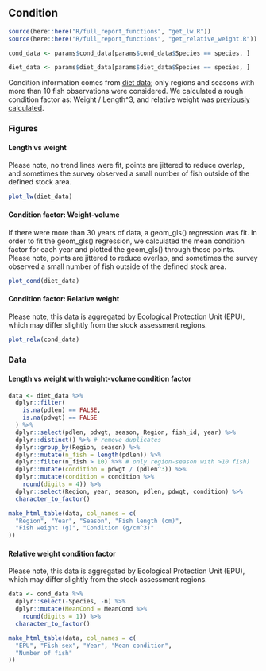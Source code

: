 ## Condition

```r
source(here::here("R/full_report_functions", "get_lw.R"))
source(here::here("R/full_report_functions", "get_relative_weight.R"))
```

```r
cond_data <- params$cond_data[params$cond_data$Species == species, ]

diet_data <- params$diet_data[params$diet_data$Species == species, ]
```

Condition information comes from [diet data](https://github.com/Laurels1/Condition/blob/master/data/allfh.RData); only regions and seasons with more than 10 fish observations were considered. We calculated a rough condition factor as: Weight / Length^3, and relative weight was [previously calculated](https://github.com/Laurels1/Condition/tree/master/data).

### Figures

#### Length vs weight

Please note, no trend lines were fit, points are jittered to reduce overlap, and sometimes the survey observed a small number of fish outside of the defined stock area.
```r
plot_lw(diet_data)
```

#### Condition factor: Weight-volume

If there were more than 30 years of data, a geom_gls() regression was fit. In order to fit the geom_gls() regression, we calculated the mean condition factor for each year and plotted the geom_gls() through those points. Please note, points are jittered to reduce overlap, and sometimes the survey observed a small number of fish outside of the defined stock area.
```r
plot_cond(diet_data)
```

#### Condition factor: Relative weight

Please note, this data is aggregated by Ecological Protection Unit (EPU), which may differ slightly from the stock assessment regions.
```r
plot_relw(cond_data)
```

### Data

#### Length vs weight with weight-volume condition factor
```r
data <- diet_data %>%
  dplyr::filter(
    is.na(pdlen) == FALSE,
    is.na(pdwgt) == FALSE
  ) %>%
  dplyr::select(pdlen, pdwgt, season, Region, fish_id, year) %>%
  dplyr::distinct() %>% # remove duplicates
  dplyr::group_by(Region, season) %>%
  dplyr::mutate(n_fish = length(pdlen)) %>%
  dplyr::filter(n_fish > 10) %>% # only region-season with >10 fish)
  dplyr::mutate(condition = pdwgt / (pdlen^3)) %>%
  dplyr::mutate(condition = condition %>%
    round(digits = 4)) %>%
  dplyr::select(Region, year, season, pdlen, pdwgt, condition) %>%
  character_to_factor()

make_html_table(data, col_names = c(
  "Region", "Year", "Season", "Fish length (cm)",
  "Fish weight (g)", "Condition (g/cm^3)"
))
```

#### Relative weight condition factor
Please note, this data is aggregated by Ecological Protection Unit (EPU), which may differ slightly from the stock assessment regions.
```r
data <- cond_data %>%
  dplyr::select(-Species, -n) %>%
  dplyr::mutate(MeanCond = MeanCond %>%
    round(digits = 1)) %>%
  character_to_factor()

make_html_table(data, col_names = c(
  "EPU", "Fish sex", "Year", "Mean condition",
  "Number of fish"
))
```
